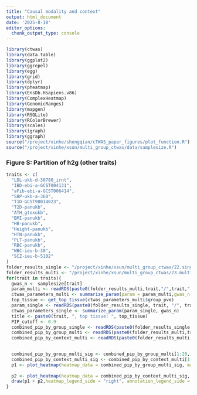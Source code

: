 ```yaml
---
title: "Causal modality and context"
output: html_document
date: '2025-8-18'
editor_options: 
  chunk_output_type: console
---
```



```r
library(ctwas)
library(data.table)
library(ggplot2)
library(ggrepel)
library(egg)
library(grid)
library(dplyr)
library(pheatmap)
library(EnsDb.Hsapiens.v86)
library(ComplexHeatmap)
library(GenomicRanges)
library(mapgen)
library(RSQLite)
library(RColorBrewer)
library(scales)
library(igraph)
library(ggraph)
source("/project/xinhe/shengqian/cTWAS_paper_figures/plot_function.R")
source("/project/xinhe/xsun/multi_group_ctwas/data/samplesize.R")
```

### Figure S: Partition of h2g (other traits)
```r
traits <- c(
  "LDL-ukb-d-30780_irnt", 
  "IBD-ebi-a-GCST004131", 
  "aFib-ebi-a-GCST006414",
  "SBP-ukb-a-360", 
  "T1D-GCST90014023",
  "T2D-panukb",
  "ATH_gtexukb",
  "BMI-panukb",
  "HB-panukb",
  "Height-panukb",
  "HTN-panukb",
  "PLT-panukb", 
  "RBC-panukb",
  "WBC-ieu-b-30",
  "SCZ-ieu-b-5102"
)
folder_results_single <- "/project/xinhe/xsun/multi_group_ctwas/22.singlegroup_0515/ctwas_output/expression/"
folder_results_multi <- "/project/xinhe/xsun/multi_group_ctwas/23.multi_group_0515/snakemake_outputs/"
for(trait in traits){
  gwas_n <- samplesize[trait]
  param_multi <- readRDS(paste0(folder_results_multi,trait,"/",trait,".3qtls.thin1.shared_all.param.RDS"))
  ctwas_parameters_multi <- summarize_param(param = param_multi,gwas_n = gwas_n)
  top_tissue <- get_top_tissue(ctwas_parameters_multi$group_pve)
  param_single <- readRDS(paste0(folder_results_single, trait, "/", trait, "_", top_tissue, ".thin1.shared_all.param.RDS"))
  ctwas_parameters_single <- summarize_param(param_single, gwas_n)
  title <- paste0(trait, ", top tissue: ", top_tissue)
  PIP_cutoff <- 0.9
  combined_pip_by_group_single <- readRDS(paste0(folder_results_single, trait, "/", trait, "_", top_tissue, ".combined_pip_rmmapping_bygroup_final.RDS"))
  combined_pip_by_group_multi <- readRDS(paste0(folder_results_multi,trait,"/",trait,".3qtls.combined_pip_rmmapping_bytype_final.RDS"))
  combined_pip_by_context_multi <- readRDS(paste0(folder_results_multi,trait,"/",trait,".3qtls.combined_pip_rmmapping_bycontext_final.RDS"))

  
  combined_pip_by_group_multi_sig <- combined_pip_by_group_multi[1:20,]
  combined_pip_by_context_multi_sig <- combined_pip_by_context_multi[1:20,]
  p1 <- plot_heatmap(heatmap_data = combined_pip_by_group_multi_sig, main = paste0("By modality"),showPIP = T,show_heatmap_legend=TRUE)
  
  p2 <- plot_heatmap(heatmap_data = combined_pip_by_context_multi_sig, main = paste0("By context"),showPIP = T,show_heatmap_legend=FALSE)
  draw(p1 + p2,heatmap_legend_side = "right", annotation_legend_side = "right")
}
```
